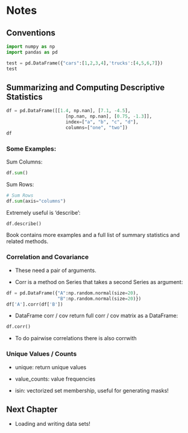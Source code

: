 # Notes {.unnumbered}

## Conventions
```python
import numpy as np
import pandas as pd
```


```python

test = pd.DataFrame({"cars":[1,2,3,4],'trucks':[4,5,6,7]})
test
```


## Summarizing and Computing Descriptive Statistics

```python
df = pd.DataFrame([[1.4, np.nan], [7.1, -4.5],
                      [np.nan, np.nan], [0.75, -1.3]],
                      index=["a", "b", "c", "d"],
                      columns=["one", "two"])
df
```

### Some Examples:


Sum Columns:
```python
df.sum()
```

Sum Rows:
```python
# Sum Rows
df.sum(axis="columns")
```

Extremely useful is 'describe':

```python
df.describe()
```

Book contains more examples and a full list of summary statistics and related methods.

### Correlation and Covariance

* These need a pair of arguments. 
  
* Corr is a method on Series that takes a second Series as argument:


```python
df = pd.DataFrame({"A":np.random.normal(size=20), 
                   "B":np.random.normal(size=20)})
df['A'].corr(df['B'])
```

* DataFrame corr / cov return full corr / cov matrix as a DataFrame:


```python
df.corr()
```

* To do pairwise correlations there is also corrwith  

### Unique Values / Counts


* unique: return unique values

* value_counts: value frequencies

* isin: vectorized set membership, useful for generating masks!


## Next Chapter

* Loading and writing data sets!